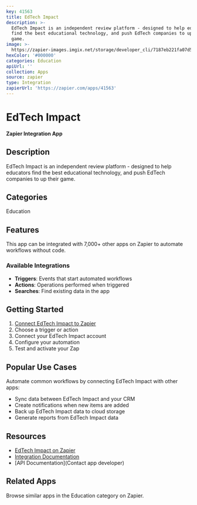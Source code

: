 ```yaml
---
key: 41563
title: EdTech Impact
description: >-
  EdTech Impact is an independent review platform - designed to help educators
  find the best educational technology, and push EdTech companies to up their
  game.
image: >-
  https://zapier-images.imgix.net/storage/developer_cli/7187eb221fa07d5433703d7d6dcbb949.png?auto=format%2Ccompress&ixlib=python-3.0.0&q=50
hexColor: '#000000'
categories: Education
apiUrl: ''
collection: Apps
source: zapier
type: Integration
zapierUrl: 'https://zapier.com/apps/41563'
---
```

# EdTech Impact

**Zapier Integration App**

## Description

EdTech Impact is an independent review platform - designed to help educators find the best educational technology, and push EdTech companies to up their game.

## Categories

Education

## Features

This app can be integrated with 7,000+ other apps on Zapier to automate workflows without code.

### Available Integrations

- **Triggers**: Events that start automated workflows
- **Actions**: Operations performed when triggered
- **Searches**: Find existing data in the app

## Getting Started

1. [Connect EdTech Impact to Zapier](https://zapier.com/apps/41563)
2. Choose a trigger or action
3. Connect your EdTech Impact account
4. Configure your automation
5. Test and activate your Zap

## Popular Use Cases

Automate common workflows by connecting EdTech Impact with other apps:

- Sync data between EdTech Impact and your CRM
- Create notifications when new items are added
- Back up EdTech Impact data to cloud storage
- Generate reports from EdTech Impact data

## Resources

- [EdTech Impact on Zapier](https://zapier.com/apps/41563)
- [Integration Documentation](https://zapier.com/apps/41563/integrations)
- [API Documentation](Contact app developer)

## Related Apps

Browse similar apps in the Education category on Zapier.
